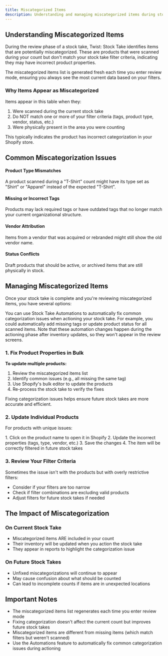 ```yaml
---
title: Miscategorized Items
description: Understanding and managing miscategorized items during stock take review
---
```



## Understanding Miscategorized Items

During the review phase of a stock take, Twist: Stock Take identifies items that are potentially miscategorized. These are products that were scanned during your count but don't match your stock take filter criteria, indicating they may have incorrect product properties.

<Aside type="tip">
The miscategorized items list is generated fresh each time you enter review mode, ensuring you always see the most current data based on your filters.
</Aside>

### Why Items Appear as Miscategorized

Items appear in this table when they:
1. Were scanned during the current stock take
2. Do NOT match one or more of your filter criteria (tags, product type, vendor, status, etc.)
3. Were physically present in the area you were counting

This typically indicates the product has incorrect categorization in your Shopify store.

## Common Miscategorization Issues

#### Product Type Mismatches
A product scanned during a "T-Shirt" count might have its type set as "Shirt" or "Apparel" instead of the expected "T-Shirt".

#### Missing or Incorrect Tags
Products may lack required tags or have outdated tags that no longer match your current organizational structure.

#### Vendor Attribution
Items from a vendor that was acquired or rebranded might still show the old vendor name.

#### Status Conflicts
Draft products that should be active, or archived items that are still physically in stock.

## Managing Miscategorized Items

Once your stock take is complete and you're reviewing miscategorized items, you have several options:

<Aside type="tip" title="Automatic Updates with Automations">
You can use Stock Take Automations to automatically fix common categorization issues when actioning your stock take. For example, you could automatically add missing tags or update product status for all scanned items. Note that these automation changes happen during the actioning phase after inventory updates, so they won't appear in the review screens.

<LinkCard title="Learn about Automations" href="/stocktakedocs/automations" description="Set up automatic product updates during stock take actioning" />
</Aside>

### 1. Fix Product Properties in Bulk

**To update multiple products:**
1. Review the miscategorized items list
2. Identify common issues (e.g., all missing the same tag)
3. Use Shopify's bulk editor to update the products
4. Re-process the stock take to verify the fixes

<Aside type="note">
Fixing categorization issues helps ensure future stock takes are more accurate and efficient.
</Aside>

### 2. Update Individual Products

For products with unique issues:

<Steps>
1. Click on the product name to open it in Shopify
2. Update the incorrect properties (tags, type, vendor, etc.)
3. Save the changes
4. The item will be correctly filtered in future stock takes
</Steps>

### 3. Review Your Filter Criteria

Sometimes the issue isn't with the products but with overly restrictive filters:

- Consider if your filters are too narrow
- Check if filter combinations are excluding valid products
- Adjust filters for future stock takes if needed

## The Impact of Miscategorization

### On Current Stock Take
- Miscategorized items ARE included in your count
- Their inventory will be updated when you action the stock take
- They appear in reports to highlight the categorization issue

### On Future Stock Takes
- Unfixed miscategorizations will continue to appear
- May cause confusion about what should be counted
- Can lead to incomplete counts if items are in unexpected locations


## Important Notes

- The miscategorized items list regenerates each time you enter review mode
- Fixing categorization doesn't affect the current count but improves future stock takes
- Miscategorized items are different from missing items (which match filters but weren't scanned)
- Use the Automations feature to automatically fix common categorization issues during actioning

<LinkCard title="Learn about Filters" href="/stocktakedocs/filters" description="Understand how filters determine which items appear as miscategorized" />
<LinkCard title="Stock Take Automations" href="/stocktakedocs/automations" description="Automatically fix product properties during stock take actioning" />
